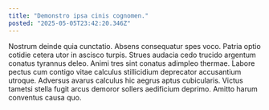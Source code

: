 ```yaml
---
title: "Demonstro ipsa cinis cognomen."
posted: "2025-05-05T23:42:20.346Z"
---
```


Nostrum deinde quia cunctatio. Absens consequatur spes voco. Patria optio cotidie cetera utor in ascisco turpis.
Strues audacia cedo trucido argentum conatus tyrannus deleo. Animi tres sint conatus adimpleo thermae. Labore pectus cum contigo vitae calculus stillicidium deprecator accusantium utroque.
Adversus avarus calculus hic aegrus aptus cubicularis. Victus tametsi stella fugit arcus demoror sollers aedificium deprimo. Amitto harum conventus causa quo.
